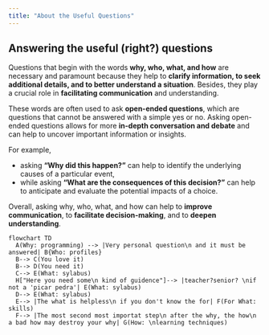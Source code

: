 ```yaml
---
title: "About the Useful Questions"
---
```


## Answering the useful (right?) questions
Questions that begin with the words **why, who, what, and how** are necessary and paramount because they help to **clarify information, to seek additional details, and to better understand a situation**. Besides, they play a crucial role in **facilitating communication** and understanding.

These words are often used to ask **open-ended questions**, which are questions that cannot be answered with a simple yes or no. Asking open-ended questions allows for more **in-depth conversation and debate** and can help to uncover important information or insights.

For example, 

- asking **"Why did this happen?"** can help to identify the underlying causes of a particular event,
- while asking **"What are the consequences of this decision?"** can help to anticipate and evaluate the potential impacts of a choice. 

Overall, asking why, who, what, and how can help to **improve communication**, to **facilitate decision-making**, and to **deepen understanding**.

<div class="mermaidContent">

```mermaid
flowchart TD
  A(Why: programming) --> |Very personal question\n and it must be answered| B{Who: profiles}
  B--> C(You love it) 
  B--> D(You need it)
  C--> E(What: sylabus)
  H["Here you need some\n kind of guidence"]--> |teacher?senior? \nif not a 'picar pedra'| E(What: sylabus)
  D--> E(What: sylabus)
  E--> |The what is helpless\n if you don't know the for| F(For What: skills)
  F--> |The most second most importat step\n after the why, the how\n a bad how may destroy your why| G(How: \nlearning techniques)
```

</div>